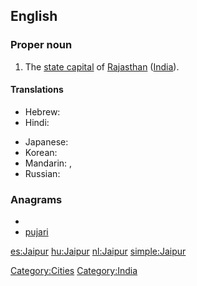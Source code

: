 ==English==
{{wikipedia}}

===Proper noun===
{{en-proper noun}}

# The [[state capital]] of [[Rajasthan]] ([[India]]).

====Translations====
{{trans-top|capital of Rajasthan, India}}
* Hebrew: {{t|he|ג'איפור|sc=Hebr}}
* Hindi: {{t|hi|जयपुर|tr=jaypur|sc=Deva}}
{{trans-mid}}
* Japanese: {{t|ja|ジャイプル|tr=Jaipuru|sc=Jpan}}
* Korean: {{t|ko|자이푸르|tr=Jaipureu|sc=Kore}}
* Mandarin: {{t|zh|齋浦爾|sc=Hani}},  {{t|zh|斋浦尔|tr=Zhāipǔ'ěr|sc=Hani}}
* Russian: {{t|ru|Джайпур|m|tr=Džajpúr|sc=Cyrl}}
{{trans-bottom}}

===Anagrams===
* {{alphagram|aijpru}}
* [[pujari#English|pujari]]

[[Category:Cities]]
[[Category:India]]

[[es:Jaipur]]
[[hu:Jaipur]]
[[nl:Jaipur]]
[[simple:Jaipur]]